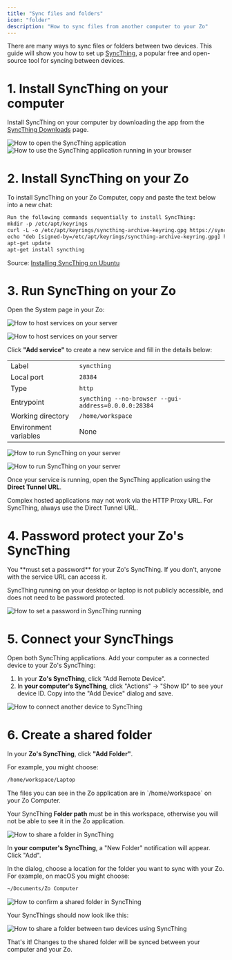```yaml
---
title: "Sync files and folders"
icon: "folder"
description: "How to sync files from another computer to your Zo"
---
```


There are many ways to sync files or folders between two devices. This guide will show you how to set up [SyncThing](https://syncthing.net/), a popular free and open-source tool for syncing between devices.

# 1. Install SyncThing on your computer

Install SyncThing on your computer by downloading the app from the [SyncThing Downloads](https://syncthing.net/downloads/) page.

<Frame caption="Click Open from the SyncThing menu to open the application">
  <img className="block" src="/screenshots/syncthing-menubar.png" alt="How to open the SyncThing application" />
</Frame>

<Frame caption="The SyncThing application runs in your browser">
  <img
    className="block"
    src="/screenshots/syncthing-first-open.png"
    alt="How to use the SyncThing application running in your browser"
  />
</Frame>

# 2. Install SyncThing on your Zo

To install SyncThing on your Zo Computer, copy and paste the text below into a new chat:

```txt
Run the following commands sequentially to install SyncThing:
mkdir -p /etc/apt/keyrings
curl -L -o /etc/apt/keyrings/syncthing-archive-keyring.gpg https://syncthing.net/release-key.gpg
echo "deb [signed-by=/etc/apt/keyrings/syncthing-archive-keyring.gpg] https://apt.syncthing.net/ syncthing stable-v2" | tee /etc/apt/sources.list.d/syncthing.list
apt-get update
apt-get install syncthing
```

Source: [Installing SyncThing on Ubuntu](https://apt.syncthing.net/)

# 3. Run SyncThing on your Zo

Open the System page in your Zo:

<Frame caption="The Zo System page">
  <img
    className="block dark:hidden"
    src="/screenshots/system-light.png"
    alt="How to host services on your server"
  />

  <img
    className="hidden dark:block"
    src="/screenshots/system-dark.png"
    alt="How to host services on your server"
  />
</Frame>

Click **"Add service"** to create a new service and fill in the details below:

|                       |                                                      |
| --------------------- | ---------------------------------------------------- |
| Label                 | `syncthing`                                          |
| Local port            | `28384`                                              |
| Type                  | `http`                                               |
| Entrypoint            | `syncthing --no-browser --gui-address=0.0.0.0:28384` |
| Working directory     | `/home/workspace`                                    |
| Environment variables | None                                                 |

<Frame caption="A running SyncThing service">
  <img
    className="block dark:hidden"
    src="/screenshots/syncthing-service-light.png"
    alt="How to run SyncThing on your server"
  />

  <img
    className="hidden dark:block"
    src="/screenshots/syncthing-service-dark.png"
    alt="How to run SyncThing on your server"
  />
</Frame>

Once your service is running, open the SyncThing application using the **Direct Tunnel URL**.

<Info>
  Complex hosted applications may not work via the HTTP Proxy URL. For SyncThing, always use the Direct Tunnel URL.
</Info>

# 4. Password protect your Zo's SyncThing

<Warning>
  You **must set a password** for your Zo's SyncThing. If you don't, anyone with the service URL can access it.

SyncThing running on your desktop or laptop is not publicly accessible, and does not need to be password protected.

</Warning>

<Frame caption="Setting a user and password in your Zo SyncThing">
  <img className="block" src="/screenshots/syncthing-password.png" alt="How to set a password in SyncThing running" />
</Frame>

# 5. Connect your SyncThings

Open both SyncThing applications. Add your computer as a connected device to your Zo's SyncThing:

1. In your **Zo's SyncThing**, click "Add Remote Device".
2. In **your computer's SyncThing**, click "Actions" → "Show ID" to see your device ID. Copy into the "Add Device" dialog and save.

<Frame caption="Connecting a device to SyncThing">
  <img className="block" src="/screenshots/syncthing-add-device.png" alt="How to connect another device to SyncThing" />
</Frame>

# 6. Create a shared folder

In your **Zo's SyncThing**, click **"Add Folder"**.

For example, you might choose:

```sh
/home/workspace/Laptop
```

<Accordion title="Why /home/workspace?">
  The files you can see in the Zo application are in `/home/workspace` on your Zo Computer.

Your SyncThing **Folder path** must be in this workspace, otherwise you will not be able to see it in the Zo application.

</Accordion>

<Frame caption="Creating a shared folder in your Zo's SyncThing">
  <img className="block" src="/screenshots/syncthing-folder.png" alt="How to share a folder in SyncThing" />
</Frame>

In **your computer's SyncThing**, a "New Folder" notification will appear. Click "Add".

In the dialog, choose a location for the folder you want to sync with your Zo. For example, on macOS you might choose:

```sh
~/Documents/Zo Computer
```

<Frame caption="Creating a shared folder in your Zo's SyncThing">
  <img
    className="block"
    src="/screenshots/syncthing-folder-confirm.png"
    alt="How to confirm a shared folder in SyncThing"
  />
</Frame>

Your SyncThings should now look like this:

<Frame caption="Our two computers are connected">
  <img
    className="block"
    src="/screenshots/syncthing-connected.png"
    alt="How to share a folder between two devices using SyncThing"
  />
</Frame>

That's it\! Changes to the shared folder will be synced between your computer and your Zo.
